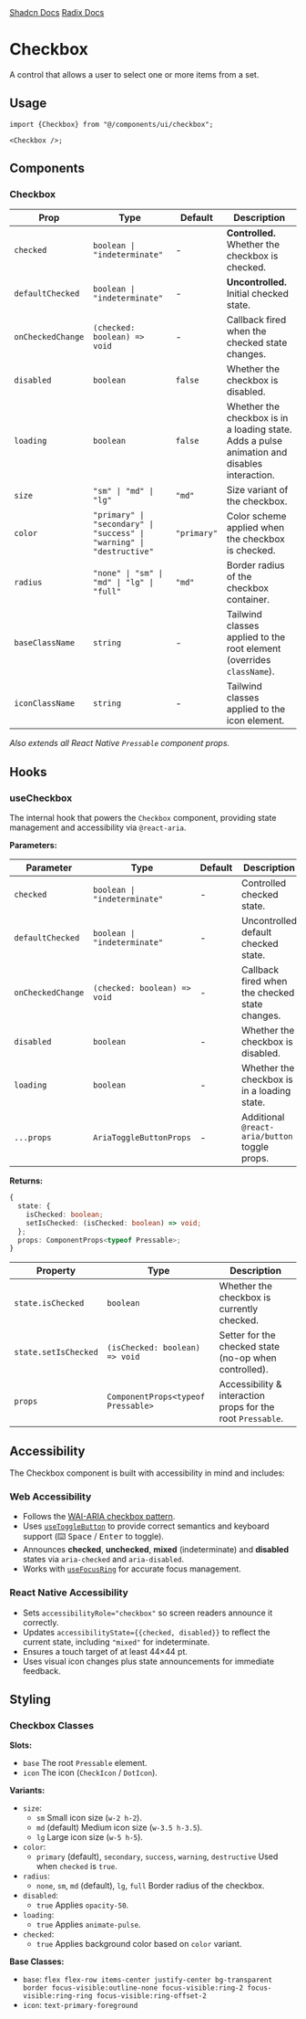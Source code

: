 
<div style={{display: "flex", flexDirection: "row", gap: "2rem"}}>
  <a
    href={`${process.env.STORYBOOK_URL}/?path=/story/checkbox--default&globals=backgrounds.value:light`}
  >
    <StorybookIcon color="#FE4785" width={25} height={25} />
  </a>
  <a href="https://github.com/moveinready-casa/shadcn-native/blob/3-create-components/registry/ui/checkbox.tsx">
    <GithubIcon width={25} height={25} />
  </a>
  <a href="https://ui.shadcn.com/docs/components/checkbox">Shadcn Docs</a>
  <a href="https://www.radix-ui.com/primitives/docs/components/checkbox">
    Radix Docs
  </a>
</div>

# Checkbox

A control that allows a user to select one or more items from a set.

<Preview component="checkbox" />

## Usage

```tsx
import {Checkbox} from "@/components/ui/checkbox";

<Checkbox />;
```

## Components

### Checkbox

| Prop              | Type                                                                  | Default     | Description                                                                                  |
| ----------------- | --------------------------------------------------------------------- | ----------- | -------------------------------------------------------------------------------------------- |
| `checked`         | `boolean \| "indeterminate"`                                          | -           | **Controlled.** Whether the checkbox is checked.                                             |
| `defaultChecked`  | `boolean \| "indeterminate"`                                          | -           | **Uncontrolled.** Initial checked state.                                                     |
| `onCheckedChange` | `(checked: boolean) => void`                                          | -           | Callback fired when the checked state changes.                                               |
| `disabled`        | `boolean`                                                             | `false`     | Whether the checkbox is disabled.                                                            |
| `loading`         | `boolean`                                                             | `false`     | Whether the checkbox is in a loading state. Adds a pulse animation and disables interaction. |
| `size`            | `"sm" \| "md" \| "lg"`                                                | `"md"`      | Size variant of the checkbox.                                                                |
| `color`           | `"primary" \| "secondary" \| "success" \| "warning" \| "destructive"` | `"primary"` | Color scheme applied when the checkbox is checked.                                           |
| `radius`          | `"none" \| "sm" \| "md" \| "lg" \| "full"`                            | `"md"`      | Border radius of the checkbox container.                                                     |
| `baseClassName`   | `string`                                                              | -           | Tailwind classes applied to the root element (overrides `className`).                        |
| `iconClassName`   | `string`                                                              | -           | Tailwind classes applied to the icon element.                                                |

_Also extends all React Native `Pressable` component props._

## Hooks

### useCheckbox

The internal hook that powers the `Checkbox` component, providing state management and accessibility via `@react-aria`.

**Parameters:**

| Parameter         | Type                         | Default | Description                                    |
| ----------------- | ---------------------------- | ------- | ---------------------------------------------- |
| `checked`         | `boolean \| "indeterminate"` | -       | Controlled checked state.                      |
| `defaultChecked`  | `boolean \| "indeterminate"` | -       | Uncontrolled default checked state.            |
| `onCheckedChange` | `(checked: boolean) => void` | -       | Callback fired when the checked state changes. |
| `disabled`        | `boolean`                    | -       | Whether the checkbox is disabled.              |
| `loading`         | `boolean`                    | -       | Whether the checkbox is in a loading state.    |
| `...props`        | `AriaToggleButtonProps`      | -       | Additional `@react-aria/button` toggle props.  |

**Returns:**

```ts
{
  state: {
    isChecked: boolean;
    setIsChecked: (isChecked: boolean) => void;
  };
  props: ComponentProps<typeof Pressable>;
}
```

| Property             | Type                               | Description                                                 |
| -------------------- | ---------------------------------- | ----------------------------------------------------------- |
| `state.isChecked`    | `boolean`                          | Whether the checkbox is currently checked.                  |
| `state.setIsChecked` | `(isChecked: boolean) => void`     | Setter for the checked state (no-op when controlled).       |
| `props`              | `ComponentProps<typeof Pressable>` | Accessibility & interaction props for the root `Pressable`. |

## Accessibility

The Checkbox component is built with accessibility in mind and includes:

### Web Accessibility

- Follows the [WAI-ARIA checkbox pattern](https://www.w3.org/WAI/ARIA/apg/patterns/checkbox/).
- Uses [`useToggleButton`](https://react-spectrum.adobe.com/react-aria/useToggleButton.html) to provide correct semantics and keyboard support (⌨️ <kbd>Space</kbd> / <kbd>Enter</kbd> to toggle).
- Announces **checked**, **unchecked**, **mixed** (indeterminate) and **disabled** states via `aria-checked` and `aria-disabled`.
- Works with [`useFocusRing`](https://react-spectrum.adobe.com/react-aria/useFocusRing.html) for accurate focus management.

### React Native Accessibility

- Sets `accessibilityRole="checkbox"` so screen readers announce it correctly.
- Updates `accessibilityState={{checked, disabled}}` to reflect the current state, including `"mixed"` for indeterminate.
- Ensures a touch target of at least 44×44 pt.
- Uses visual icon changes plus state announcements for immediate feedback.

## Styling

### Checkbox Classes

**Slots:**

- `base` The root `Pressable` element.
- `icon` The icon (`CheckIcon` / `DotIcon`).

**Variants:**

- `size`:
  - `sm` Small icon size (`w-2 h-2`).
  - `md` (default) Medium icon size (`w-3.5 h-3.5`).
  - `lg` Large icon size (`w-5 h-5`).
- `color`:
  - `primary` (default), `secondary`, `success`, `warning`, `destructive` Used when `checked` is `true`.
- `radius`:
  - `none`, `sm`, `md` (default), `lg`, `full` Border radius of the checkbox.
- `disabled`:
  - `true` Applies `opacity-50`.
- `loading`:
  - `true` Applies `animate-pulse`.
- `checked`:
  - `true` Applies background color based on `color` variant.

**Base Classes:**

- `base`: `flex flex-row items-center justify-center bg-transparent border focus-visible:outline-none focus-visible:ring-2 focus-visible:ring-ring focus-visible:ring-offset-2`
- `icon`: `text-primary-foreground`
